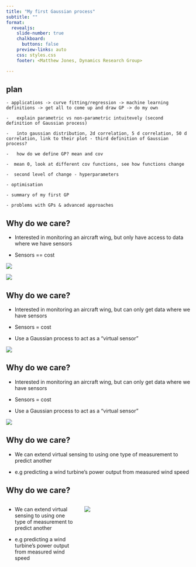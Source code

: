 ```yaml
---
title: "My first Gaussian process"
subtitle: ""
format:
  revealjs: 
    slide-number: true
    chalkboard: 
      buttons: false
    preview-links: auto
    css: styles.css
    footer: <Matthew Jones, Dynamics Research Group>

---
```


## plan


    - applications -> curve fitting/regression -> machine learning definitions -> get all to come up and draw GP -> do my own

    -   explain parametric vs non-parametric intuitevely (second definition of Gaussian process)

    -   into gaussian distribution, 2d correlation, 5 d correlation, 50 d correlation, link to their plot - third definition of Gaussian process?

    -   how do we define GP? mean and cov

    -  mean 0, look at different cov functions, see how functions change
    
    -  second level of change - hyperparameters
    
    - optimisation

    - summary of my first GP

    - problems with GPs & advanced approaches


## Why do we care?

- Interested in monitoring an aircraft wing, but only have access to data where we have sensors

- Sensors == cost 

::: {layout-ncol=2}

![](figs/aircraft%20wing/hawk.jpg)

![](figs/aircraft%20wing/hawk-sens.jpg)

:::


## Why do we care?

- Interested in monitoring an aircraft wing, but can only get data where we have sensors

- Sensors = cost 

- Use a Gaussian process to act as a "virtual sensor"

![](figs/aircraft%20wing/wing.png)


## Why do we care?

- Interested in monitoring an aircraft wing, but can only get data where we have sensors

- Sensors = cost 

- Use a Gaussian process to act as a "virtual sensor"

![](figs/aircraft%20wing/wing-vs.png)

## Why do we care?

- We can extend virtual sensing to using one type of measurement to predict another

- e.g predicting a wind turbine's power output from measured wind speed 



## Why do we care?

:::: {.columns}

::: {.column width="40%"}
- We can extend virtual sensing to using one type of measurement to predict another

- e.g predicting a wind turbine's power output from measured wind speed 
:::

::: {.column width="60%"}
![](figs/power-curve.png)
:::

::::




